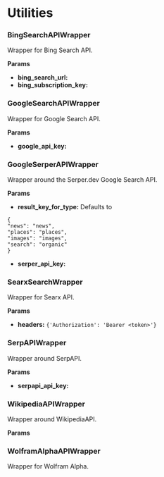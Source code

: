 # Utilities


### BingSearchAPIWrapper


Wrapper for Bing Search API.

**Params**

- **bing_search_url:**
- **bing_subscription_key:**

### GoogleSearchAPIWrapper


Wrapper for Google Search API.

**Params**

- **google_api_key:**

### GoogleSerperAPIWrapper


Wrapper around the Serper.dev Google Search API.

**Params**

- **result_key_for_type:** Defaults to
```
{
"news": "news",
"places": "places",
"images": "images",
"search": "organic"
}
```

- **serper_api_key:**

### SearxSearchWrapper


Wrapper for Searx API.

**Params**

- **headers:** `{'Authorization': 'Bearer <token>'}`

### SerpAPIWrapper


Wrapper around SerpAPI.

**Params**

- **serpapi_api_key:**

### WikipediaAPIWrapper


Wrapper around WikipediaAPI.

**Params**

### WolframAlphaAPIWrapper

Wrapper for Wolfram Alpha.
